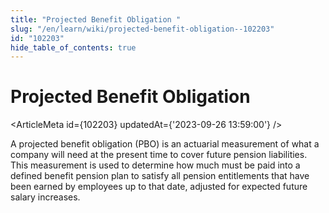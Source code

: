 ```yaml
---
title: "Projected Benefit Obligation "
slug: "/en/learn/wiki/projected-benefit-obligation--102203"
id: "102203"
hide_table_of_contents: true
---
```



# Projected Benefit Obligation 

<ArticleMeta id={102203} updatedAt={'2023-09-26 13:59:00'} />
<div className='border-solid border-b border-t-0 my-4 border-[var(--ifm-color-gray-300)]' />

A projected benefit obligation (PBO) is an actuarial measurement of what a company will need at the present time to cover future pension liabilities. This measurement is used to determine how much must be paid into a defined benefit pension plan to satisfy all pension entitlements that have been earned by employees up to that date, adjusted for expected future salary increases.
